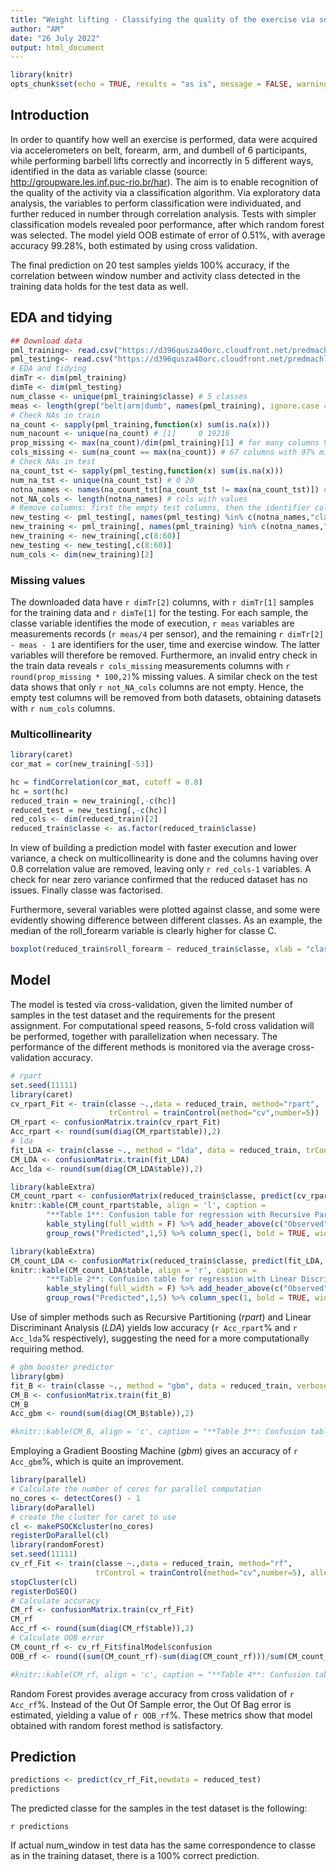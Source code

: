 ```yaml
---
title: "Weight lifting - Classifying the quality of the exercise via sensor data"
author: "AM"
date: "26 July 2022"
output: html_document
---
```


```r
library(knitr)
opts_chunk$set(echo = TRUE, results = "as is", message = FALSE, warning = FALSE)
```

## Introduction

In order to quantify how well an exercise is performed, data were acquired via accelerometers on belt, forearm, arm, and dumbell of 6 participants, while performing barbell lifts correctly and incorrectly in 5 different ways, identified in the data as variable classe (source: <http://groupware.les.inf.puc-rio.br/har>). The aim is to enable recognition of the quality of the activity via a classification algorithm. Via exploratory data analysis, the variables to perform classification were individuated, and further reduced in number through correlation analysis. Tests with simpler classification models revealed poor performance, after which random forest was selected. The model yield OOB estimate of error of 0.51%, with average accuracy 99.28%, both estimated by using cross validation.

The final prediction on 20 test samples yields 100% accuracy, if the correlation between window number and activity class detected in the training data holds for the test data as well.

## EDA and tidying

```r
## Download data
pml_training<- read.csv("https://d396qusza40orc.cloudfront.net/predmachlearn/pml-training.csv")
pml_testing<- read.csv("https://d396qusza40orc.cloudfront.net/predmachlearn/pml-testing.csv")
# EDA and tidying
dimTr <- dim(pml_training)
dimTe <- dim(pml_testing)
num_classe <- unique(pml_training$classe) # 5 classes
meas <- length(grep("belt|arm|dumb", names(pml_training), ignore.case = TRUE)) # 38 measurements columns per sensor
# Check NAs in train
na_count <- sapply(pml_training,function(x) sum(is.na(x)))
num_nacount <- unique(na_count) # [1]     0 19216
prop_missing <- max(na_count)/dim(pml_training)[1] # for many columns 97% of the values are missing
cols_missing <- sum(na_count == max(na_count)) # 67 columns with 97% missing vals: we will be left with 93 variables
# Check NAs in test
na_count_tst <- sapply(pml_testing,function(x) sum(is.na(x)))
num_na_tst <- unique(na_count_tst) # 0 20
notna_names <- names(na_count_tst[na_count_tst != max(na_count_tst)]) # cols with values
not_NA_cols <- length(notna_names) # cols with values
# Remove columns: first the empty test columns, then the identifier columns
new_testing <- pml_testing[, names(pml_testing) %in% c(notna_names,"classe")]
new_training <- pml_training[, names(pml_training) %in% c(notna_names,"classe")]
new_training <- new_training[,c(8:60)]
new_testing <- new_testing[,c(8:60)]
num_cols <- dim(new_training)[2]
```

### Missing values

The downloaded data have `r dimTr[2]` columns, with `r dimTr[1]` samples for the training data and `r dimTe[1]` for the testing. 
For each sample, the classe variable identifies the mode of execution, `r meas` variables are measurements records (`r meas/4` per sensor), and the remaining `r dimTr[2] - meas - 1` are identifiers for the user, time and exercise window. The latter variables will therefore be removed. 
Furthermore, an invalid entry check in the train data reveals `r cols_missing` measurements columns with `r round(prop_missing * 100,2)`% missing values. A similar check on  the test data shows that only `r not_NA_cols` columns are not empty. Hence, the empty test columns will be removed from both datasets, obtaining datasets with `r num_cols` columns.

### Multicollinearity

```r
library(caret)
cor_mat = cor(new_training[-53])

hc = findCorrelation(cor_mat, cutoff = 0.8)
hc = sort(hc)
reduced_train = new_training[,-c(hc)]
reduced_test = new_testing[,-c(hc)]
red_cols <- dim(reduced_train)[2]
reduced_train$classe <- as.factor(reduced_train$classe)
```

In view of building a prediction model with faster execution and lower variance, a check on multicollinearity is done and the columns having over 0.8 correlation value are removed, leaving only `r red_cols-1` variables. A check for near zero variance confirmed that the reduced dataset has no issues. Finally classe was factorised.

Furthermore, several variables were plotted against classe, and some were evidently showing difference between different classes. As an example, the median of the roll_forearm variable is clearly higher for classe C.

```r
boxplot(reduced_train$roll_forearm ~ reduced_train$classe, xlab = "classe", ylab = "roll_forearm") # C median higher
```

## Model

The model is tested via cross-validation, given the limited number of samples in the test dataset and the requirements for the present assignment. For computational speed reasons, 5-fold cross validation will be performed, together with parallelization when necessary. The performance of the different methods is monitored via the average cross-validation accuracy.

```r
# rpart
set.seed(11111)
library(caret)
cv_rpart_Fit <- train(classe ~.,data = reduced_train, method="rpart",
                      trControl = trainControl(method="cv",number=5)) 
CM_rpart <- confusionMatrix.train(cv_rpart_Fit)
Acc_rpart <- round(sum(diag(CM_rpart$table)),2)
# lda
fit_LDA <- train(classe ~., method = "lda", data = reduced_train, trControl = trainControl(method="cv",number=5))
CM_LDA <- confusionMatrix.train(fit_LDA)
Acc_lda <- round(sum(diag(CM_LDA$table)),2)
```

```r
library(kableExtra)
CM_count_rpart <- confusionMatrix(reduced_train$classe, predict(cv_rpart_Fit, newdata = reduced_train))
knitr::kable(CM_count_rpart$table, align = 'l', caption = 
        "**Table 1**: Confusion table for regression with Recursive Partitioning.") %>% 
        kable_styling(full_width = F) %>% add_header_above(c("Observed" = ncol(CM_count_rpart$table)+1)) %>%
        group_rows("Predicted",1,5) %>% column_spec(1, bold = TRUE, width = "7em")
```

```r
library(kableExtra)
CM_count_LDA <- confusionMatrix(reduced_train$classe, predict(fit_LDA, newdata = reduced_train))
knitr::kable(CM_count_LDA$table, align = 'r', caption = 
        "**Table 2**: Confusion table for regression with Linear Discriminant Analysis.") %>% 
        kable_styling(full_width = F) %>% add_header_above(c("Observed" = ncol(CM_count_LDA$table)+1)) %>%
        group_rows("Predicted",1,5) %>% column_spec(1, bold = TRUE, width = "7em")
```

Use of simpler methods such as Recursive Partitioning (*rpart*) and Linear Discriminant Analysis (*LDA*) yields low accuracy (`r Acc_rpart`% and `r Acc_lda`% respectively), suggesting the need for a more computationally requiring method.

```r
# gbm booster predictor
library(gbm)
fit_B <- train(classe ~., method = "gbm", data = reduced_train, verbose = FALSE, trControl = trainControl(method="cv",number=5))
CM_B <- confusionMatrix.train(fit_B)
CM_B
Acc_gbm <- round(sum(diag(CM_B$table)),2) 
```

```r
#knitr::kable(CM_B, align = 'c', caption = "**Table 3**: Confusion table for regression with gradient Boosting Machine.") %>% kable_styling(full_width = F)
```

Employing a Gradient Boosting Machine (*gbm*) gives an accuracy of `r Acc_gbm`%, which is quite an improvement.

```r
library(parallel) 
# Calculate the number of cores for parallel computation
no_cores <- detectCores() - 1
library(doParallel)
# create the cluster for caret to use
cl <- makePSOCKcluster(no_cores)
registerDoParallel(cl)
library(randomForest)
set.seed(11111)
cv_rf_Fit <- train(classe ~.,data = reduced_train, method="rf",
                   trControl = trainControl(method="cv",number=5), allowParallel = TRUE) 
stopCluster(cl)
registerDoSEQ()
# Calculate accuracy
CM_rf <- confusionMatrix.train(cv_rf_Fit) 
CM_rf
Acc_rf <- round(sum(diag(CM_rf$table)),2)
# Calculate OOB error
CM_count_rf <- cv_rf_Fit$finalModel$confusion
OOB_rf <- round((sum(CM_count_rf)-sum(diag(CM_count_rf)))/sum(CM_count_rf)*100,2)
```

```r
#knitr::kable(CM_rf, align = 'c', caption = "**Table 4**: Confusion table for regression with Random Forest.") %>% kable_styling(full_width = F)
```

Random Forest provides average accuracy from cross validation of `r Acc_rf`%. Instead of the Out Of Sample error, the Out Of Bag error is estimated, yielding a value of `r OOB_rf`%. These metrics show that model obtained with random forest method is satisfactory.

## Prediction
```r
predictions <- predict(cv_rf_Fit,newdata = reduced_test)
predictions
```

The predicted classe for the samples in the test dataset is the following:

`r predictions`

If actual num_window in test data has the same correspondence to classe as in the training dataset, there is a 100% correct prediction.